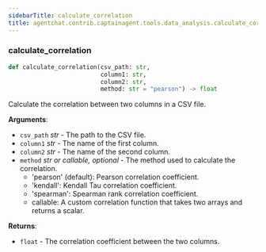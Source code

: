 ```yaml
---
sidebarTitle: calculate_correlation
title: agentchat.contrib.captainagent.tools.data_analysis.calculate_correlation
---
```


### calculate\_correlation

```python
def calculate_correlation(csv_path: str,
                          column1: str,
                          column2: str,
                          method: str = "pearson") -> float
```

Calculate the correlation between two columns in a CSV file.

**Arguments**:

- `csv_path` _str_ - The path to the CSV file.
- `column1` _str_ - The name of the first column.
- `column2` _str_ - The name of the second column.
- `method` _str or callable, optional_ - The method used to calculate the correlation.
  - 'pearson' (default): Pearson correlation coefficient.
  - 'kendall': Kendall Tau correlation coefficient.
  - 'spearman': Spearman rank correlation coefficient.
  - callable: A custom correlation function that takes two arrays and returns a scalar.
  

**Returns**:

- `float` - The correlation coefficient between the two columns.

